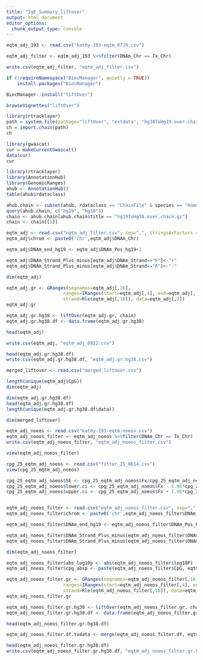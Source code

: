 ```yaml
---
title: "IgE_Summary_liftover"
output: html_document
editor_options: 
  chunk_output_type: console
---
```


```r
eqtm_adj_193 <- read.csv("kathy-193-eqtm_0719.csv")

eqtm_adj_filter <- eqtm_adj_193 %>%filter(DNAm_Chr == Tx_Chr)

write.csv(eqtm_adj_filter, "eqtm_adj_filter.csv")

if (!requireNamespace("BiocManager", quietly = TRUE))
    install.packages("BiocManager")

BiocManager::install("liftOver")

browseVignettes("liftOver")

library(rtracklayer)
path = system.file(package="liftOver", "extdata", "hg38ToHg19.over.chain")
ch = import.chain(path)
ch

library(gwascat)
cur = makeCurrentGwascat()
data(cur)
cur

library(rtracklayer)
library(AnnotationHub)
library(GenomicRanges)
ahub <- AnnotationHub() 
table(ahub$rdataclass)

ahub.chain <- subset(ahub, rdataclass == "ChainFile" & species == "Homo sapiens")
query(ahub.chain, c("hg19", "hg38"))
chain <- ahub.chain[ahub.chain$title == "hg19ToHg38.over.chain.gz"]
chain <- chain[[1]]

eqtm_adj <- read.csv("eqtm_adj_filter.csv", sep=",", stringsAsFactors = F, as.is=TRUE)
eqtm_adj$chrom <- paste0('chr',eqtm_adj$DNAm_Chr)

eqtm_adj$DNAm_end_hg19 <- eqtm_adj$DNAm_Pos_hg19+1

eqtm_adj$DNAm_Strand_Plus_minus[eqtm_adj$DNAm_Strand=="F"]<-"+"
eqtm_adj$DNAm_Strand_Plus_minus[eqtm_adj$DNAm_Strand=="R"]<-"-"

dim(eqtm_adj)

eqtm_adj.gr <- GRanges(seqnames=eqtm_adj[,16],
                     ranges=IRanges(start=eqtm_adj[,4], end=eqtm_adj[,17]),
                     strand=Rle(eqtm_adj[,18]), data=eqtm_adj[,2])
eqtm_adj.gr

eqtm_adj.gr.hg38 <- liftOver(eqtm_adj.gr, chain) 
eqtm_adj.gr.hg38.df <- data.frame(eqtm_adj.gr.hg38)

head(eqtm_adj)

write.csv(eqtm_adj, "eqtm_adj_0922.csv")

head(eqtm_adj.gr.hg38.df) 
write.csv(eqtm_adj.gr.hg38.df, "eqtm_adj.gr.hg38.csv")

merged_liftover <- read.csv("merged_liftover.csv")

length(unique(eqtm_adj$CpG))
dim(eqtm_adj)

dim(eqtm_adj.gr.hg38.df)
head(eqtm_adj.gr.hg38.df)
length(unique(eqtm_adj.gr.hg38.df$data))

dim(merged_liftover)

eqtm_adj_noeos <- read.csv("kathy-193-eqtm-noeos.csv")
eqtm_adj_noeos_filter <- eqtm_adj_noeos %>%filter(DNAm_Chr == Tx_Chr)
write.csv(eqtm_adj_noeos_filter, "eqtm_adj_noeos_filter.csv")

view(eqtm_adj_noeos_filter)

cpg_25_eqtm_adj_noeos <- read.csv("filter_25_0614.csv")
view(cpg_25_eqtm_adj_noeos)

cpg_25_eqtm_adj_noeos$SE <- cpg_25_eqtm_adj_noeos$Fx/cpg_25_eqtm_adj_noeos$T
cpg_25_eqtm_adj_noeos$lower.ci <- cpg_25_eqtm_adj_noeos$Fx - 1.96*cpg_25_eqtm_adj_noeos$SE
cpg_25_eqtm_adj_noeos$upper.ci <- cpg_25_eqtm_adj_noeos$Fx + 1.96*cpg_25_eqtm_adj_noeos$SE


eqtm_adj_noeos_filter <- read.csv("eqtm_adj_noeos_filter.csv", sep=",", stringsAsFactors = F, as.is=TRUE)
eqtm_adj_noeos_filter$chrom <- paste0('chr',eqtm_adj_noeos_filter$DNAm_Chr)

eqtm_adj_noeos_filter$DNAm_end_hg19 <- eqtm_adj_noeos_filter$DNAm_Pos_hg19+1

eqtm_adj_noeos_filter$DNAm_Strand_Plus_minus[eqtm_adj_noeos_filter$DNAm_Strand=="F"]<-"+"
eqtm_adj_noeos_filter$DNAm_Strand_Plus_minus[eqtm_adj_noeos_filter$DNAm_Strand=="R"]<-"-"

dim(eqtm_adj_noeos_filter)

eqtm_adj_noeos_filter$abs_log10p <- abs(eqtm_adj_noeos_filter$log10P)
eqtm_adj_noeos_filter$cpg_absp <- paste(eqtm_adj_noeos_filter$CpG, eqtm_adj_noeos_filter$abs_log10p, sep = "_")

eqtm_adj_noeos_filter.gr <- GRanges(seqnames=eqtm_adj_noeos_filter[,16],
                     ranges=IRanges(start=eqtm_adj_noeos_filter[,4], end=eqtm_adj_noeos_filter[,17]),
                     strand=Rle(eqtm_adj_noeos_filter[,18]), data=eqtm_adj_noeos_filter[,20])
eqtm_adj_noeos_filter.gr 

eqtm_adj_noeos_filter.gr.hg38 <- liftOver(eqtm_adj_noeos_filter.gr, chain) 
eqtm_adj_noeos_filter.gr.hg38.df <- data.frame(eqtm_adj_noeos_filter.gr.hg38)

head(eqtm_adj_noeos_filter.gr.hg38.df)

eqtm_adj_noeos_filter.df.txdata <- merge(eqtm_adj_noeos_filter.df, eqtm_adj_noeos_filter, by.x="data",by.y="cpg_absp")

head(eqtm_adj_noeos_filter.gr.hg38.df)
write.csv(eqtm_adj_noeos_filter.gr.hg38.df, "eqtm_adj_noeos_filter.gr.hg38.csv")

```

